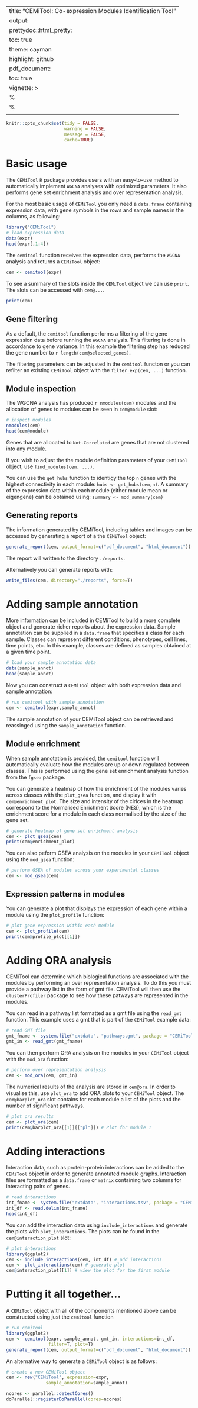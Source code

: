 




---
title: "CEMiTool: Co-expression Modules Identification Tool"
output: 
  prettydoc::html_pretty:
    toc: true
    theme: cayman
    highlight: github
  pdf_document:
    toc: true
vignette: >
  %\VignetteIndexEntry{CEMiTool: Co-expression Modules Identification Tool}
  %\VignetteEngine{knitr::rmarkdown}
  \usepackage[utf8]{inputenc}
---


```r
knitr::opts_chunk$set(tidy = FALSE,
                      warning = FALSE,
                      message = FALSE,
                      cache=TRUE)
```

# Basic usage

The `CEMiTool` `R` package provides users with an easy-to-use method to automatically
implement `WGCNA` analyses with optimized parameters. It also performs gene set enrichment analysis and
over representation analysis.

For the most basic usage of `CEMiTool` you only need a `data.frame` containing expression data,
with gene symbols in the rows and sample names in the columns, as following:

```r
library("CEMiTool")
# load expression data
data(expr)
head(expr[,1:4])
```

The `cemitool` function receives the expression data, performs the `WGCNA` analysis and returns a `CEMiTool` object:
```r
cem <- cemitool(expr)
```
To see a summary of the slots inside the `CEMiTool` object we can use `print`. The slots can be accessed with  `cem@...`.
```r
print(cem)
```

## Gene filtering

As a default, the `cemitool` function  performs a filtering of the gene expression data before running the `WGCNA` analysis. This filtering is done in accordance to gene variance. In this example the filtering step has reduced the gene number to `r length(cem@selected_genes)`.

The filtering parameters can be adjusted in the `cemitool` functon or you can refilter an existing `CEMiTool` object with the `filter_exp(cem, ...)` function.




## Module inspection
The WGCNA analysis has produced `r nmodules(cem)` modules and the allocation of genes to modules can be seen in `cem@module` slot:

```r
# inspect modules
nmodules(cem)
head(cem@module)
```

Genes that are allocated to `Not.Correlated` are genes that are not clustered into any module.

If you wish to adjust the the module definition parameters of your `CEMiTool` object, use `find_modules(cem, ...)`.

You can use the `get_hubs` function to identigy the top `n` genes with the highest connectivity in each module: `hubs <- get_hubs(cem,n)`. 
A summary of the expression data within each module (either module mean or eigengene) can be obtained using: `summary <- mod_summary(cem)`
 


## Generating reports

The information generated by CEMiTool, including tables and images can be accessed by generating a report of a the `CEMiTool` object:
```r
generate_report(cem, output_format=c("pdf_document", "html_document"))
```

The report will written to the directory `./reports`.

Alternatively you can generate reports with: 
```r
write_files(cem, directory="./reports", force=T)
```


# Adding sample annotation


More information can be included in CEMiTool to build a more complete object and generate richer reports about the expression data. Sample annotation can be supplied in a `data.frame` that specifies a class for each sample. Classes can represent different conditions, phenotypes, cell lines, time points, etc. In this example, classes are defined as samples obtained at a given time point.

```r
# load your sample annotation data
data(sample_annot)
head(sample_annot)
```
Now you can construct a `CEMiTool` object with both expression data and sample annotation:

```r
# run cemitool with sample annotation
cem <- cemitool(expr,sample_annot)
```

The sample annotation of your CEMiTool object can be retrieved and reassinged using the `sample_annotation` function.


## Module enrichment
When sample annotation is provided, the `cemitool` function will automatically evaluate how the modules are up or down regulated between classes. This is performed using the gene set enrichment analysis function from the `fgsea` package. 


You can generate a heatmap of how the enrichment of the modules varies across classes with the `plot_gsea` function, and display it with `cem@enrichment_plot`. The size and intensity of the cirlces in the heatmap correspond to the Normalised Enrichment Score (NES), which is the enrichment score for a module in each class normalised by the size of the gene set.
```r
# generate heatmap of gene set enrichment analysis
cem <- plot_gsea(cem)
print(cem@enrichment_plot)
```

You can also peform GSEA analysis on the modules in your `CEMiTool` object using the `mod_gsea` function:
```r
# perform GSEA of modules across your experimental classes
cem <- mod_gsea(cem)
```

## Expression patterns in modules

You can generate a plot that displays the expression of each gene within a module using the `plot_profile` function:

```r
# plot gene expression within each module
cem <- plot_profile(cem)
print(cem@profile_plot[[1]])
```

# Adding ORA analysis

CEMiTool can determine which biological functions are associated with the modules by performing an over representation analysis. To do this you must provide a pathway list in the form of gmt file. CEMiTool will then use the `clusterProfiler` package to see how these patways are represented in the modules.

You can read in a pathway list formatted as a gmt file using the  `read_gmt` function. This example uses a gmt that is part of the `CEMiTool` example data:

```r
# read GMT file
gmt_fname <- system.file("extdata", "pathways.gmt", package = "CEMiTool")
gmt_in <- read_gmt(gmt_fname)
```

You can then perform ORA analysis on the modules in your `CEMiTool` object with the `mod_ora` function:

```r
# perform over representation analysis
cem <- mod_ora(cem, gmt_in)
```

The numerical results of the analysis are stored in `cem@ora`. In order to visualise this, use `plot_ora` to add ORA plots to your `CEMiTool` object. The `cem@barplot_ora` slot contains for each module a list of the plots and the number of significant pathways.

```r
# plot ora results
cem <- plot_ora(cem)
print(cem@barplot_ora[[1]][["pl"]]) # Plot for module 1
```


# Adding interactions

Interaction data, such as protein-protein interactions can be added to the `CEMiTool` object in order to generate annotated module graphs. Interaction files are formatted as a `data.frame` or `matrix` containing two columns for interacting pairs of genes.


```r
# read interactions
int_fname <- system.file("extdata", "interactions.tsv", package = "CEMiTool")
int_df <- read.delim(int_fname)
head(int_df)
```

You can add the interaction data using `include_interactions` and generate the plots with `plot_interactions`. The plots can be found in the `cem@interaction_plot` slot:

```r
# plot interactions
library(ggplot2)
cem <- include_interactions(cem, int_df) # add interactions
cem <- plot_interactions(cem) # generate plot
cem@interaction_plot[[1]] # view the plot for the first module
```

# Putting it all together...

A `CEMiTool` object with all of the components mentioned above can be constructed using just the `cemitool` function

```r
# run cemitool
library(ggplot2)
cem <- cemitool(expr, sample_annot, gmt_in, interactions=int_df, 
                filter=T, plot=T)
generate_report(cem, output_format=c("pdf_document", "html_document"))
```


An alternative way to generate a `CEMiTool` object is as follows:
```r
# create a new CEMiTool object
cem <- new("CEMiTool", expression=expr, 
               sample_annotation=sample_annot)
```


```r
ncores <- parallel::detectCores()
doParallel::registerDoParallel(cores=ncores)
```

